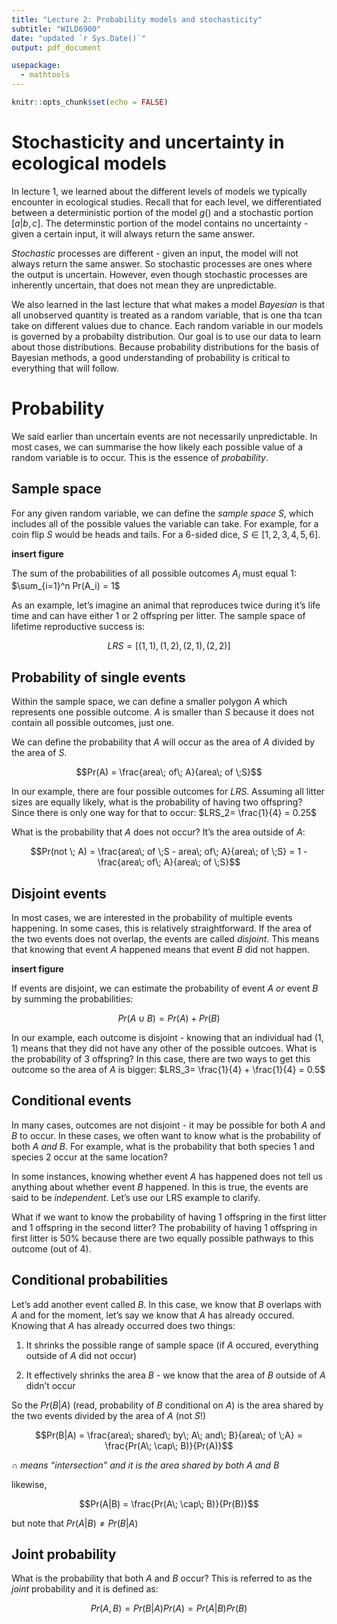 ```yaml
---
title: "Lecture 2: Probability models and stochasticity"
subtitle: "WILD6900"
date: "updated `r Sys.Date()`"
output: pdf_document

usepackage:
  - mathtools
---
```


```r
knitr::opts_chunk$set(echo = FALSE)
```

# Stochasticity and uncertainty in ecological models

In lecture 1, we learned about the different levels of models we typically encounter in ecological studies. Recall that for each level, we differentiated between a deterministic portion of the model $g()$ and a stochastic portion $[a|b,c]$. The determinstic portion of the model contains no uncertainty - given a certain input, it will always return the same answer. 

*Stochastic* processes are different - given an input, the model will not always return the same answer. So stochastic processes are ones where the output is uncertain. However, even though stochastic processes are inherently uncertain, that does not mean they are unpredictable.   

We also learned in the last lecture that what makes a model *Bayesian* is that all unobserved quantity is treated as a random variable, that is one tha tcan take on different values due to chance. Each random variable in our models is governed by a probabilty distribution. Our goal is to use our data to learn about those distributions. Because probability distributions for the basis of Bayesian methods, a good understanding of probability is critical to everything that will follow. 

# Probability

We said earlier than uncertain events are not necessarily unpredictable. In most cases, we can summarise the how likely each possible value of a random variable is to occur. This is the essence of *probability*.  

## Sample space

For any given random variable, we can define the *sample space* $S$, which includes all of the possible values the variable can take. For example, for a coin flip $S$ would be heads and tails. For a 6-sided dice, $S \in [1,2,3,4,5,6]$.  

**insert figure**

The sum of the probabilities of all possible outcomes $A_i$ must equal 1: $\sum_{i=1}^n Pr(A_i) = 1$

As an example, let's imagine an animal that reproduces twice during it's life time and can have either 1 or 2 offspring per litter. The sample space of lifetime reproductive success is:

$$LRS=[(1,1), (1,2), (2,1), (2,2)]$$

## Probability of single events

Within the sample space, we can define a smaller polygon $A$ which represents one possible outcome. $A$ is smaller than $S$ because it does not contain all possible outcomes, just one. 

We can define the probability that $A$ will occur as the area of $A$ divided by the area of $S$. 

$$Pr(A) = \frac{area\; of\; A}{area\; of \;S}$$

In our example, there are four possible outcomes for $LRS$. Assuming all litter sizes are equally likely, what is the probability of having two offspring? Since there is only one way for that to occur: $LRS_2= \frac{1}{4} = 0.25$

What is the probability that $A$ does not occur? It's the area outside of $A$:

$$Pr(not \; A) = \frac{area\; of \;S - area\; of\; A}{area\; of \;S} = 1 - \frac{area\; of\; A}{area\; of \;S}$$

## Disjoint events

In most cases, we are interested in the probability of multiple events happening. In some cases, this is relatively straightforward. If the area of the two events does not overlap, the events are called *disjoint*. This means that knowing that event $A$ happened means that event $B$ did not happen. 

**insert figure**

If events are disjoint, we can estimate the probability of event $A$ *or* event $B$ by summing the probabilities:

$$Pr(A \cup B) = Pr(A) + Pr(B)$$



In our example, each outcome is disjoint - knowing that an individual had $(1,1)$ means that they did not have any other of the possible outcoes. What is the probability of 3 offspring? In this case, there are two ways to get this outcome so the area of $A$ is bigger: $LRS_3= \frac{1}{4} + \frac{1}{4} = 0.5$

## Conditional events

In many cases, outcomes are not disjoint - it may be possible for both $A$ and $B$ to occur. In these cases, we often want to know what is the probability of both $A$ *and* $B$. For example, what is the probability that both species 1 and species 2 occur at the same location?  



In some instances, knowing whether event $A$ has happened does not tell us anything about whether event $B$ happened. In this is true, the events are said to be *independent*. Let's use our LRS example to clarify.  

What if we want to know the probability of having 1 offspring in the first litter and 1 offspring in the second litter? The probability of having 1 offspring in first litter is 50% because there are two equally possible pathways to this outcome (out of 4). 


## Conditional probabilities

Let's add another event called $B$. In this case, we know that $B$ overlaps with $A$ and for the moment, let's say we know that $A$ has already occured. Knowing that $A$ has already occurred does two things:

1) It shrinks the possible range of sample space (if $A$ occured, everything outside of $A$ did not occur)

2) It effectively shrinks the area $B$ - we know that the area of $B$ outside of $A$ didn't occur

So the $Pr(B|A)$ (read, probability of $B$ conditional on $A$) is the area shared by the two events divided by the area of $A$ (not $S$!)

$$Pr(B|A) = \frac{area\; shared\; by\; A\; and\; B}{area\; of \;A} = \frac{Pr(A\; \cap\; B)}{Pr(A)}$$

*$\cap$ means "intersection" and it is the area shared by both $A$ and $B$*

likewise, 

$$Pr(A|B) = \frac{Pr(A\; \cap\; B)}{Pr(B)}$$

but note that $Pr(A|B) \neq Pr(B|A)$

## Joint probability

What is the probability that both $A$ and $B$ occur? This is referred to as the *joint* probability and it is defined as:

$$Pr(A,B) = Pr(B|A)Pr(A) = Pr(A|B)Pr(B)$$




